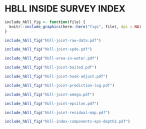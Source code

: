 # HBLL INSIDE SURVEY INDEX

```r
include_hbll_fig <- function(file) {
  knitr::include_graphics(here::here("figs", file), dpi = NA)
}
```

```r
include_hbll_fig("hbll-joint-raw-data.pdf")
```

```r
include_hbll_fig("hbll-joint-spde.pdf")
```

```r
include_hbll_fig("hbll-area-in-water.pdf")
```

```r
include_hbll_fig("hbll-joint-baited.pdf")
```

```r
include_hbll_fig("hbll-joint-hook-adjust.pdf")
```

```r
include_hbll_fig("hbll-joint-prediction-log.pdf")
```

```r
include_hbll_fig("hbll-joint-omega.pdf")
```

```r
include_hbll_fig("hbll-joint-epsilon.pdf")
```

```r
include_hbll_fig("hbll-joint-residual-map.pdf")
```

```r
include_hbll_fig("hbll-index-components-eps-depth2.pdf")
```

